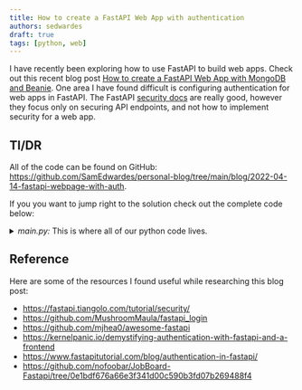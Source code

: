 ```yaml
---
title: How to create a FastAPI Web App with authentication
authors: sedwardes
draft: true
tags: [python, web]
---
```



I have recently been exploring how to use FastAPI to build web apps. Check out this recent blog post [How to create a FastAPI Web App with MongoDB and Beanie](../2022-03-18-fastapi-beanie-one-page/index.mdx). One area I have found difficult is configuring authentication for web apps in FastAPI. The FastAPI [security docs](https://fastapi.tiangolo.com/tutorial/security/) are really good, however they focus only on securing API endpoints, and not how to implement security for a web app.

<!--truncate-->

## Tl/DR

All of the code can be found on GitHub: <https://github.com/SamEdwardes/personal-blog/tree/main/blog/2022-04-14-fastapi-webpage-with-auth>.

If you you want to jump right to the solution check out the complete code below:

<details>
<summary>
<i>main.py:</i> This is where all of our python code lives.
</summary>

<CodeBlock language="python" title="main.py">{PythonMain}</CodeBlock>

</details>

## Reference

Here are some of the resources I found useful while researching this blog post:

- <https://fastapi.tiangolo.com/tutorial/security/>
- <https://github.com/MushroomMaula/fastapi_login>
- <https://github.com/mjhea0/awesome-fastapi>
- <https://kernelpanic.io/demystifying-authentication-with-fastapi-and-a-frontend>
- <https://www.fastapitutorial.com/blog/authentication-in-fastapi/>
- <https://github.com/nofoobar/JobBoard-Fastapi/tree/0e1bdf676a66e3f341d00c590b3fd07b269488f4>
